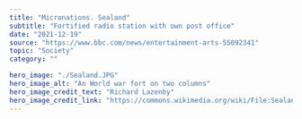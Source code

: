 ---
title: "Micronations. Sealand"
subtitle: "Fortified radio station with own post office"
date: "2021-12-19"
source: "https://www.bbc.com/news/entertainment-arts-55092341"
topic: "Society"
category: "" 

hero_image: "./Sealand.JPG"
hero_image_alt: "An World war fort on two columns"
hero_image_credit_text: "Richard Lazenby"
hero_image_credit_link: "https://commons.wikimedia.org/wiki/File:Sealandafterfire2.JPG"
---
